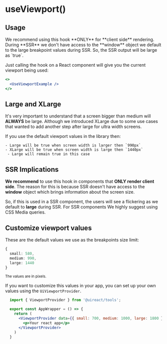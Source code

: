 


# useViewport()
<Metadata packageName='tools' packageJson={packageJson} description='Component used to render extra information on top of texts or icons when hovered.' includeInformation />

## Usage

<UiCard category='warning'>
  We recommend using this hook **ONLY** for **client side** rendering. During **SSR** we don't have access to the **window** object we default to the large breakpoint values during SSR. So, the SSR output will be large as `true`.
</UiCard>

Just calling the hook on a React component will give you the current viewport being used:

```jsx live scope={{UseViewportExample}}
<>
  <UseViewportExample />
</>
```

## Large and XLarge

It's very important to understand that a screen bigger than medium will **ALWAYS** be large. Although we introduced XLarge due to some use cases that wanted to add another step after large for ultra width screens.

If you use the default viewport values in the library then:

```
- Large will be true when screen width is larger then `990px`
- XLarge will be true when screen width is large then `1440px`
 - Large will remain true in this case
```

## SSR Implications

**We recommend** to use this hook in components that **ONLY render client side**. The reason for this is because SSR doesn't have access to the **window** object which brings information about the screen size.

So, if this is used in a SSR component, the users will see a flickering as we default to **large** during SSR. For SSR components We highly suggest using CSS Media queries.

## Customize viewport values

These are the default values we use as the breakpoints size limit:

```ts
{
  small: 580,
  medium: 990,
  large: 1440
}
```
<small>The values are in pixels.</small>

If you want to customize this values in your app, you can set up your own values using the `UiViewportProvider`.

```jsx
  import { ViewportProvider } from '@uireact/tools';

  export const AppWrapper = () => {
    return (
      <ViewportProvider data={{ small: 700, medium: 1000, large: 1800 }}>
        <p>Your react app</p>
      </ViewportProvider>
    )
  }
```

